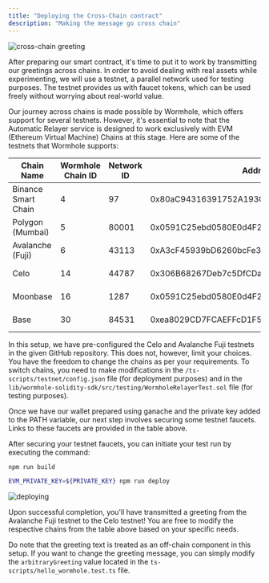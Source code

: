 ```yaml
---
title: "Deploying the Cross-Chain contract"
description: "Making the message go cross chain"
---
```



![cross-chain greeting](https://i.ibb.co/q71FD2C/image.png)

After preparing our smart contract, it's time to put it to work by transmitting our greetings across chains. In order to avoid dealing with real assets while experimenting, we will use a testnet, a parallel network used for testing purposes. The testnet provides us with faucet tokens, which can be used freely without worrying about real-world value.

Our journey across chains is made possible by Wormhole, which offers support for several testnets. However, it's essential to note that the Automatic Relayer service is designed to work exclusively with EVM (Ethereum Virtual Machine) Chains at this stage. Here are some of the testnets that Wormhole supports:


|Chain Name|Wormhole Chain ID|Network ID|Address|Faucets|
|---|---|---|---|---|
|Binance Smart Chain|4|97|0x80aC94316391752A193C1c47E27D382b507c93F3|[BSC Faucet](https://testnet.bnbchain.org/faucet-smart)|
|Polygon (Mumbai)|5|80001|0x0591C25ebd0580E0d4F27A82Fc2e24E7489CB5e0|[Polygon Faucet](https://faucet.polygon.technology/mumbai)|
|Avalanche (Fuji)|6|43113|0xA3cF45939bD6260bcFe3D66bc73d60f19e49a8BB|[Avalanche Faucet](https://faucet.avax-test.network/)|
|Celo|14|44787|0x306B68267Deb7c5DfCDa3619E22E9Ca39C374f84|[Celo Faucet](https://faucet.celo-testnet.org/)|
|Moonbase|16|1287|0x0591C25ebd0580E0d4F27A82Fc2e24E7489CB5e0|[Moonbase Faucet](https://faucet.moonbeam.network/)|
|Base|30|84531|0xea8029CD7FCAEFFcD1F53686430Db0Fc8ed384E1|[Base Faucet](https://www.coinbase.com/faucets/base-ethereum-goerli-faucet)|


In this setup, we have pre-configured the Celo and Avalanche Fuji testnets in the given GitHub repository. This does not, however, limit your choices. You have the freedom to change the chains as per your requirements. To switch chains, you need to make modifications in the `/ts-scripts/testnet/config.json` file (for deployment purposes) and in the `lib/wormhole-solidity-sdk/src/testing/WormholeRelayerTest.sol` file (for testing purposes).

Once we have our wallet prepared using ganache and the private key added to the PATH variable, our next step involves securing some testnet faucets. Links to these faucets are provided in the table above.

After securing your testnet faucets, you can initiate your test run by executing the command:

```bash
npm run build
```

```bash
EVM_PRIVATE_KEY=${PRIVATE_KEY} npm run deploy
```


![deploying](https://i.ibb.co/592VwTT/image.png)

Upon successful completion, you'll have transmitted a greeting from the Avalanche Fuji testnet to the Celo testnet! You are free to modify the respective chains from the table above based on your specific needs.

Do note that the greeting text is treated as an off-chain component in this setup. If you want to change the greeting message, you can simply modify the `arbitraryGreeting` value located in the `ts-scripts/hello_wormhole.test.ts` file.